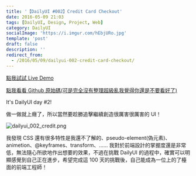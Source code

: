 ```yaml
---
title: '【DailyUI #002】Credit Card Checkout'
date: 2016-05-09 21:03
tags: [DailyUI, Design, Project, Web]
category: DailyUI
socialImage: 'https://i.imgur.com/hEbjURo.jpg'
template: 'post'
draft: false
description: ''
redirect_from:
  - /2016/05/09/dailyui-002-credit-card-checkout/
---
```


[點我試試 Live Demo](http://kamigami55.github.io/DailyUI/002_creditCardCheckout/)

[點我看看 Github 原始碼(可是完全沒有整理超級亂我覺得你還是不要看好了)](https://github.com/Kamigami55/DailyUI/tree/master/002_creditCardCheckout)

It's DailyUI day #2!

做一做就上癮了，所以當然要趁勝追擊繼續創造很厲害很厲害的 UI！

![dailyui_002_credit.png](https://i.imgur.com/hEbjURo.jpg)

我發現 CSS 還有很多特性是我還不了解的、pseudo-element(偽元素)、animetion、@keyframes、transform、......
我對於前端設計的掌握度還是非常低，無法隨心所欲地作出想要的效果，不過在挑戰 DailyUI 的過程中，確實可以明顯感覺到自己正在進步，希望完成這 100 天的挑戰後，自己能成為一位上的了檯面的前端工程師！

